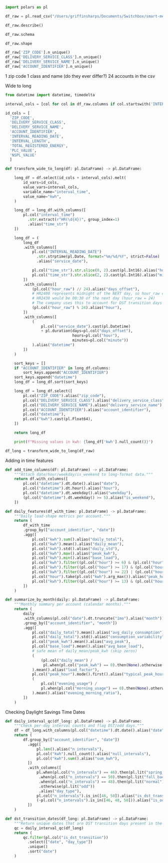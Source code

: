 ```python
import polars as pl

df_raw = pl.read_csv("/Users/griffinsharps/Documents/Switchbox/smart-meter-analysis/data/ANONYMOUS_DATA_202301_60002-1102.csv")

df_raw.describe()

df_raw.schema

df_raw.shape

df_raw['ZIP_CODE'].n_unique()
df_raw['DELIVERY_SERVICE_CLASS'].n_unique()
df_raw['DELIVERY_SERVICE_NAME'].n_unique()
df_raw['ACCOUNT_IDENTIFIER'].n_unique()
```

1 zip code
1 class and name (do they ever differ?)
24 accounts in the csv

Wide to long
```python
from datetime import datetime, timedelta

interval_cols = [col for col in df_raw.columns if col.startswith('INTERVAL_HR')]

id_cols = [
  'ZIP_CODE',
  'DELIVERY_SERVICE_CLASS',
  'DELIVERY_SERVICE_NAME',
  'ACCOUNT_IDENTIFIER',
  'INTERVAL_READING_DATE',
  'INTERVAL_LENGTH',
  'TOTAL_REGISTERED_ENERGY',
  'PLC_VALUE',
  'NSPL_VALUE'
  ]

def transform_wide_to_long(df: pl.DataFrame) -> pl.DataFrame:

    long_df = df.select(id_cols + interval_cols).melt(
        id_vars=id_cols,
        value_vars=interval_cols,
        variable_name="interval_time",
        value_name="kwh",
    )

    long_df = long_df.with_columns([
        pl.col("interval_time")
          .str.extract(r"HR(\d{4})", group_index=1)
          .alias("time_str")
    ])

    long_df = (
        long_df
        .with_columns([
            pl.col("INTERVAL_READING_DATE")
              .str.strptime(pl.Date, format="%m/%d/%Y", strict=False)
              .alias("service_date"),

            pl.col("time_str").str.slice(0, 2).cast(pl.Int16).alias("hour_raw"),
            pl.col("time_str").str.slice(2, 2).cast(pl.Int16).alias("minute"),
        ])
        .with_columns([
            (pl.col("hour_raw") // 24).alias("days_offset"),
            # HR2400 represents midnight of the NEXT day, so hour_raw can be 24
            # HR2430 would be 00:30 of the next day (hour_raw = 24)
            # The company uses this to account for DST transition days
            (pl.col("hour_raw") % 24).alias("hour"),
        ])
        .with_columns([
            (
                pl.col("service_date").cast(pl.Datetime)
                + pl.duration(days=pl.col("days_offset"),
                              hours=pl.col("hour"),
                              minutes=pl.col("minute"))
            ).alias("datetime")
        ])
    )

    sort_keys = []
    if "ACCOUNT_IDENTIFIER" in long_df.columns:
        sort_keys.append("ACCOUNT_IDENTIFIER")
    sort_keys.append("datetime")
    long_df = long_df.sort(sort_keys)

    long_df = long_df.select([
        pl.col("ZIP_CODE").alias("zip_code"),
        pl.col("DELIVERY_SERVICE_CLASS").alias("delivery_service_class"),
        pl.col("DELIVERY_SERVICE_NAME").alias("delivery_service_name"),
        pl.col("ACCOUNT_IDENTIFIER").alias("account_identifier"),
        pl.col("datetime"),
        pl.col("kwh").cast(pl.Float64),
    ])

    return long_df

    print(f"Missing values in kwh: {long_df['kwh'].null_count()}")

df_long = transform_wide_to_long(df_raw)
```

Adding in time features
```python
def add_time_columns(df: pl.DataFrame) -> pl.DataFrame:
    """Attach date/hour/weekday/is_weekend to long-format data."""
    return df.with_columns([
        pl.col("datetime").dt.date().alias("date"),
        pl.col("datetime").dt.hour().alias("hour"),
        pl.col("datetime").dt.weekday().alias("weekday"),
        (pl.col("datetime").dt.weekday() >= 5).alias("is_weekend"),
    ])

def daily_features(df_with_time: pl.DataFrame) -> pl.DataFrame:
    """Daily load-shape metrics per account."""
    return (
        df_with_time
        .group_by(["account_identifier", "date"])
        .agg([
            pl.col("kwh").sum().alias("daily_total"),
            pl.col("kwh").mean().alias("daily_mean"),
            pl.col("kwh").std().alias("daily_std"),
            pl.col("kwh").max().alias("peak_kwh"),
            pl.col("kwh").min().alias("base_load"),
            pl.col("kwh").filter((pl.col("hour") >= 6) & (pl.col("hour") < 9)).sum().alias("morning_usage"),
            pl.col("kwh").filter((pl.col("hour") >= 17) & (pl.col("hour") < 21)).sum().alias("evening_usage"),
            pl.col("kwh").filter((pl.col("hour") >= 22) | (pl.col("hour") < 6)).sum().alias("overnight_usage"),
            pl.col("hour").take(pl.col("kwh").arg_max()).alias("peak_hour"),
            pl.col("kwh").filter((pl.col("hour") >= 13) & (pl.col("hour") < 19)).sum().alias("comed_peak_summer_usage")
        ])
    )

def summarize_by_month(daily: pl.DataFrame) -> pl.DataFrame:
    """Monthly summary per account (calendar months)."""
    return (
        daily
        .with_columns(pl.col("date").dt.truncate("1mo").alias("month"))
        .group_by(["account_identifier", "month"])
        .agg([
            pl.col("daily_total").mean().alias("avg_daily_consumption"),
            pl.col("daily_total").std().alias("consumption_variability"),
            pl.col("peak_kwh").mean().alias("avg_peak"),
            pl.col("base_load").mean().alias("avg_base_load"),
            # safe mean of daily_mean/peak_kwh (skip zeros)
            (
                (pl.col("daily_mean") /
                 pl.when(pl.col("peak_kwh") == 0).then(None).otherwise(pl.col("peak_kwh")))
            ).mean().alias("load_factor"),
            pl.col("peak_hour").mode().first().alias("typical_peak_hour"),
            (
                pl.col("evening_usage") /
                pl.when(pl.col("morning_usage") == 0).then(None).otherwise(pl.col("morning_usage"))
            ).mean().alias("evening_morning_ratio"),
        ])
    )
```

Checking Daylight Savings Time Dates
```python
def daily_interval_qc(df_long: pl.DataFrame) -> pl.DataFrame:
    """Check per-day interval counts and flag DST/odd days."""
    df = df_long.with_columns(pl.col("datetime").dt.date().alias("date"))
    return (
        df.group_by(["account_identifier", "date"])
          .agg([
              pl.len().alias("n_intervals"),
              pl.col("kwh").null_count().alias("null_intervals"),
              pl.col("kwh").sum().alias("sum_kwh"),
          ])
          .with_columns([
              pl.when(pl.col("n_intervals") == 46).then(pl.lit("spring_forward"))
               .when(pl.col("n_intervals") == 50).then(pl.lit("fall_back"))
               .when(pl.col("n_intervals") == 48).then(pl.lit("normal"))
               .otherwise(pl.lit("odd"))
               .alias("day_type"),
              pl.col("n_intervals").is_in([46, 50]).alias("is_dst_transition"),
              (~pl.col("n_intervals").is_in([46, 48, 50])).alias("is_odd_count"),
          ])
    )

def dst_transition_dates(df_long: pl.DataFrame) -> pl.DataFrame:
    """Return unique dates that are DST transition days present in the data."""
    qc = daily_interval_qc(df_long)
    return (
        qc.filter(pl.col("is_dst_transition"))
          .select(["date", "day_type"])
          .unique()
          .sort("date")
    )
```

